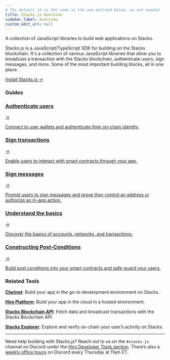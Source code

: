 ```yaml
---
# The default id is the same as the one defined below. so not needed
title: Stacks.js Overview
sidebar_label: Overview
custom_edit_url: null
---
```



<p class="p-3 rounded-lg bg-neutral-100 text-neutral-500 dark:bg-neutral-800 dark:text-neutral-400">A collection of JavaScript libraries to build web applications on Stacks.</p>

<div class="mb-10"></div>

Stacks.js is a JavaScript/TypeScript SDK for building on the Stacks blockchain. It's a collection of various JavaScript libraries that allow you to broadcast a transaction with the Stacks blockchain, authenticate users, sign messages, and more. Some of the most important building blocks, all in one place.

<div class="flex justify-start my-8">
  <a href="/stacks.js/installing" class="pr-3">
    Install Stacks.js <span classNam="ml-1 no-underline">→</span>
  </a>
</div>

### Guides

<div class="subSections my-8">
  <a href="/stacks.js/guides/authenticate-users-with-connect">
    <div class="subSectionTitle"><h3>Authenticate users</h3><span>→</span></div>
    <p>Connect to user wallets and authenticate their on-chain identity.</p>
  </a>
  <a href="/stacks.js/guides/sign-transactions">
    <div class="subSectionTitle"><h3>Sign transactions</h3><span>→</span></div>
    <p>Enable users to interact with smart contracts through your app.</p>
  </a>
</div>

<div class="subSections my-8">
  <a href="/stacks.js/guides/sign-messages">
    <div class="subSectionTitle"><h3>Sign messages</h3><span>→</span></div>
    <p>Prompt users to sign messages and prove they control an address or authorize an in-app action.</p>
  </a>
  <a href="/stacks.js/learn-the-basics">
    <div class="subSectionTitle"><h3>Understand the basics</h3><span>→</span></div>
    <p>Discover the basics of accounts, networks, and transactions.</p>
  </a>
</div>

<div class="subSections my-8 w-[50%]">
  <a href="/stacks.js/guides/deep-dive-post-conditions">
    <div class="subSectionTitle"><h3>Constructing Post-Conditions</h3><span>→</span></div>
    <p>Build post conditions into your smart contracts and safe-guard your users.</p>
  </a>
</div>

### Related Tools

**[Clarinet](../clarinet/index.mdx)**: Build your app in the go-to development environment on Stacks.

**[Hiro Platform](../platform/index.mdx)**: Build your app in the cloud in a hosted environment.

**[Stacks Blockchain API](../stacks-blockchain-api/index.mdx)**: Fetch data and broadcast transactions with the Stacks Blockchain API.

**[Stacks Explorer](https://explorer.hiro.so)**: Explore and verify on-chain your user’s activity on Stacks.

---

Need help building with Stacks.js? Reach out to us on the `#stacks-js` channel on Discord under the [Hiro Developer Tools section](https://stacks.chat/). There’s also a [weekly office hours](https://events.stacks.co/event/HD16484710) on Discord every Thursday at 11am ET.